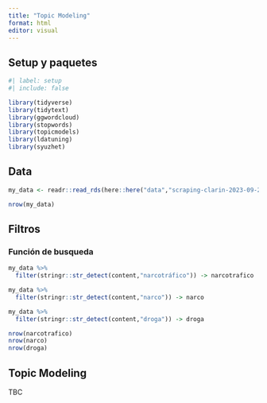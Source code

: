 ```yaml
---
title: "Topic Modeling"
format: html
editor: visual
---
```


## Setup y paquetes

```r
#| label: setup
#| include: false

library(tidyverse)
library(tidytext)
library(ggwordcloud)
library(stopwords)
library(topicmodels)
library(ldatuning)
library(syuzhet)

```

## Data

```r
my_data <- readr::read_rds(here::here("data","scraping-clarin-2023-09-25.rds"))
```

```r
nrow(my_data)
```

## Filtros

### Función de busqueda

```r
my_data %>% 
  filter(stringr::str_detect(content,"narcotráfico")) -> narcotrafico

my_data %>% 
  filter(stringr::str_detect(content,"narco")) -> narco

my_data %>% 
  filter(stringr::str_detect(content,"droga")) -> droga

```

```r
nrow(narcotrafico)
nrow(narco)
nrow(droga)
```

## Topic Modeling

TBC
